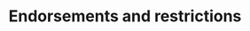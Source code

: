 ---
title: 'Endorsements and restrictions'
description: 'Description of your new file.'
icon: 'truck'
---